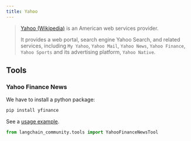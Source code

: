 ```yaml
---
title: Yahoo
---
```


>[Yahoo (Wikipedia)](https://en.wikipedia.org/wiki/Yahoo) is an American web services provider.
>
> It provides a web portal, search engine Yahoo Search, and related
> services, including `My Yahoo`, `Yahoo Mail`, `Yahoo News`,
> `Yahoo Finance`, `Yahoo Sports` and its advertising platform, `Yahoo Native`.


## Tools

### Yahoo Finance News

We have to install a python package:

```bash
pip install yfinance
```
See a [usage example](/oss/python/integrations/tools/yahoo_finance_news).


```python
from langchain_community.tools import YahooFinanceNewsTool
```
